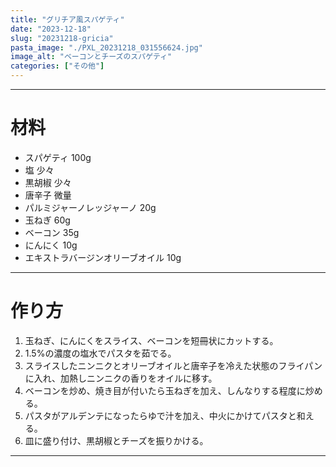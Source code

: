 ```yaml
---
title: "グリチア風スパゲティ"
date: "2023-12-18"
slug: "20231218-gricia"
pasta_image: "./PXL_20231218_031556624.jpg"
image_alt: "ベーコンとチーズのスパゲティ"
categories: ["その他"]
---
```


---

# 材料

- スパゲティ 100g
- 塩 少々
- 黒胡椒 少々
- 唐辛子 微量
- パルミジャーノレッジャーノ 20g
- 玉ねぎ 60g
- ベーコン 35g
- にんにく 10g
- エキストラバージンオリーブオイル 10g

---

# 作り方

1. 玉ねぎ、にんにくをスライス、ベーコンを短冊状にカットする。
2. 1.5%の濃度の塩水でパスタを茹でる。
3. スライスしたニンニクとオリーブオイルと唐辛子を冷えた状態のフライパンに入れ、加熱しニンニクの香りをオイルに移す。
4. ベーコンを炒め、焼き目が付いたら玉ねぎを加え、しんなりする程度に炒める。
5. パスタがアルデンテになったらゆで汁を加え、中火にかけてパスタと和える。
6. 皿に盛り付け、黒胡椒とチーズを振りかける。

---
